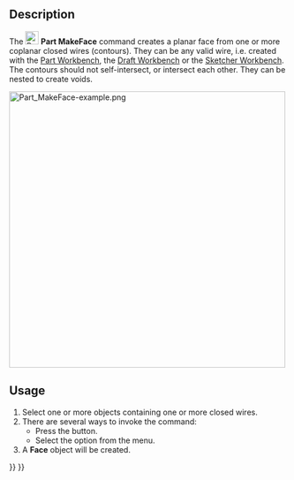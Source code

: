 <languages/>
<translate>

<!--T:10-->
{{Docnav
|[[Part_Chamfer|Chamfer]]
|[[Part_RuledSurface|RuledSurface]]
|[[Part_Workbench|Part]]
|IconL=Part_Chamfer.svg
|IconR=Part_RuledSurface.svg
|IconC=Workbench_Part.svg
}}

<!--T:2-->
{{GuiCommand
|Name=Part MakeFace‏‎
|MenuLocation=Part → Make face from wires
|Workbenches=[[Part_Workbench|Part]]
|Version=0.19
|SeeAlso=[[Part_RuledSurface|Part RuledSurface]]
}}

==Description== <!--T:3-->

<!--T:14-->
The [[Image:Part_MakeFace.svg|24px]] '''Part MakeFace''' command creates a planar face from one or more coplanar closed wires (contours). They can be any valid wire, i.e. created with the [[Part_Workbench|Part Workbench]], the [[Draft_Workbench|Draft Workbench]] or the [[Sketcher_Workbench|Sketcher Workbench]]. The contours should not self-intersect, or intersect each other. They can be nested to create voids.

</translate>
[[Image:Part_MakeFace-example.png|500px]]
<translate>

<!--T:7-->
{{Caption|Faces created from different sets of wires}}

==Usage== <!--T:4-->

<!--T:13-->
# Select one or more objects containing one or more closed wires.
# There are several ways to invoke the command:
#* Press the {{Button|[[Image:Part_MakeFace.svg|16px]] [[Part_MakeFace|Make face from wires]]}} button.
#* Select the {{MenuCommand|Part → [[Image:Part_MakeFace.svg|16px]] Make face from wires}} option from the menu.
# A '''Face''' object will be created.


<!--T:12-->
{{Docnav
|[[Part_Chamfer|Chamfer]]
|[[Part_RuledSurface|RuledSurface]]]
|[[Part_Workbench|Part]]
|IconL=Part_Chamfer.svg
|IconR=Part_RuledSurface.svg
|IconC=Workbench_Part.svg
}}

</translate>
{{Part Tools navi{{#translation:}}}}
{{Userdocnavi{{#translation:}}}}